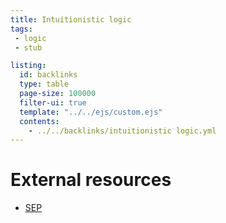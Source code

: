 ```yaml
---
title: Intuitionistic logic
tags:
 - logic
 - stub

listing:
  id: backlinks
  type: table
  page-size: 100000
  filter-ui: true
  template: "../../ejs/custom.ejs"
  contents:
    - ../../backlinks/intuitionistic logic.yml
---
```


# External resources
- [SEP](https://plato.stanford.edu/entries/intuitionism/#IntLog)